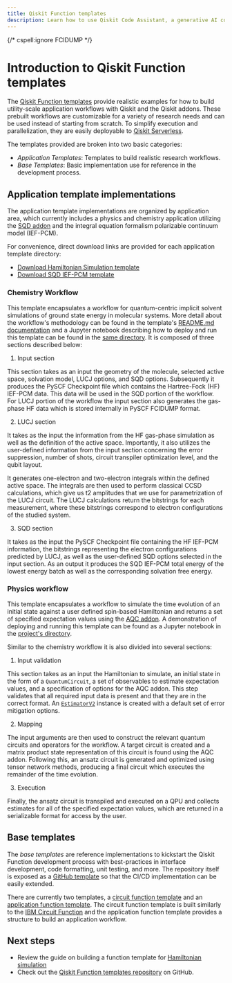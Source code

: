 ```yaml
---
title: Qiskit Function templates
description: Learn how to use Qiskit Code Assistant, a generative AI code assistant.
---
```

{/* cspell:ignore FCIDUMP */}


# Introduction to Qiskit Function templates

The [Qiskit Function templates](https://github.com/qiskit-community/qiskit-function-templates) provide realistic examples for how to build utility-scale application workflows with Qiskit and the Qiskit addons. These prebuilt workflows are customizable for a variety of research needs and can be used instead of starting from scratch. To simplify execution and parallelization, they are easily deployable to [Qiskit Serverless](./serverless).

The templates provided are broken into two basic categories:

- *Application Templates*: Templates to build realistic research workflows.
- *Base Templates*: Basic implementation use for reference in the development process.

## Application template implementations

The application template implementations are organized by application area, which currently includes a physics and chemistry application utilizing the [SQD addon](./qiskit-addons-sqd) and the integral equation formalism polarizable continuum model (IEF-PCM).

For convenience, direct download links are provided for each application template directory:

- [Download Hamiltonian Simulation template](https://ibm.biz/ham-sim-template)
- [Download SQD IEF-PCM template](https://ibm.biz/sqd-pcm-template)

### Chemistry Workflow

This template encapsulates a workflow for quantum-centric implicit solvent simulations of ground state energy in molecular systems. More detail about the workflow's methodology can be found in the template's [README.md documentation](https://github.com/qiskit-community/qiskit-function-templates/blob/main/chemistry/sqd_pcm/README.md) and a Jupyter notebook describing how to deploy and run this template can be found in the [same directory](https://github.com/qiskit-community/qiskit-function-templates/blob/main/chemistry/sqd_pcm/deploy_and_run.ipynb). It is composed of three sections described below:

1. Input section

This section takes as an input the geometry of the molecule, selected active space, solvation model, LUCJ options, and SQD options. Subsequently it produces the PySCF Checkpoint file which contains the Hartree-Fock (HF) IEF-PCM data. This data will be used in the SQD portion of the workflow. For LUCJ portion of the workflow the input section also generates the gas-phase HF data which is stored internally in PySCF FCIDUMP format.

2. LUCJ section

It takes as the input the information from the HF gas-phase simulation as well as the definition of the active space. Importantly, it also utilizes the user-defined information from the input section concerning the error suppression, number of shots, circuit transpiler optimization level, and the qubit layout.

It generates one-electron and two-electron integrals within the defined active space. The integrals are then used to perform classical CCSD calculations, which give us t2 amplitudes that we use for parametrization of the LUCJ circuit. The LUCJ calculations return the bitstrings for each measurement, where these bitstrings correspond to electron configurations of the studied system.

3. SQD section

It takes as the input the PySCF Checkpoint file containing the HF IEF-PCM information, the bitstrings representing the electron configurations predicted by LUCJ, as well as the user-defined SQD options selected in the input section. As an output it produces the SQD IEF-PCM total energy of the lowest energy batch as well as the corresponding solvation free energy.


### Physics workflow

This template encapsulates a workflow to simulate the time evolution of an initial state against a user defined spin-based Hamiltonian and returns a set of specified expectation values using the [AQC addon](./qiskit-addons-aqc). A demonstration of deploying and running this template can be found as a Jupyter notebook in the [project's directory](https://github.com/qiskit-community/qiskit-function-templates/blob/main/physics/hamiltonian_simulation/deploy_and_run.ipynb). 

Similar to the chemistry workflow it is also divided into several sections:

1. Input validation

This section takes as an input the Hamiltonian to simulate, an initial state in the form of a `QuantumCircuit`, a set of observables to estimate expectation values, and a specification of options for the AQC addon. This step validates that all required input data is present and that they are in the correct format. An [`EstimatorV2`](../api/qiskit-ibm-runtime/estimator-v2) instance is created with a default set of error mitigation options.

2. Mapping

The input arguments are then used to construct the relevant quantum circuits and operators for the workflow. A target circuit is created and a matrix product state representation of this circuit is found using the AQC addon. Following this, an ansatz circuit is generated and optimized using tensor network methods, producing a final circuit which executes the remainder of the time evolution.

3. Execution

Finally, the ansatz circuit is transpiled and executed on a QPU and collects estimates for all of the specified expectation values, which are returned in a serializable format for access by the user.


## Base templates

The *base templates* are reference implementations to kickstart the Qiskit Function development process with best-practices in interface development, code formatting, unit testing, and more. The repository itself is exposed as a [GitHub template](https://docs.github.com/en/repositories/creating-and-managing-repositories/creating-a-template-repository) so that the CI/CD implementation can be easily extended.

There are currently two templates, a [circuit function template](https://github.com/qiskit-community/qiskit-function-templates/blob/main/base_templates/circuit_function_template.py) and an [application function template](https://github.com/qiskit-community/qiskit-function-templates/blob/main/base_templates/application_function_template.py). The circuit function template is built similarly to the [IBM Circuit Function](./ibm-circuit-function) and the application function template provides a structure to build an application workflow.


## Next steps

<Admonition type="info" title="Recommendations">

- Review the guide on building a function template for [Hamiltonian simulation](./function-template-hamiltonian-simulation)
- Check out the [Qiskit Function templates repository](https://github.com/qiskit-community/qiskit-function-templates) on GitHub.

</Admonition>
